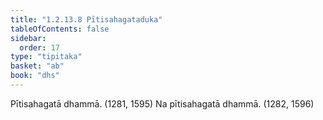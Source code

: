 ```yaml
---
title: "1.2.13.8 Pītisahagataduka"
tableOfContents: false
sidebar:
  order: 17
type: "tipitaka"
basket: "ab"
book: "dhs"
---
```



<DynamicBreadcrumb />

<Division number="112" book="dhs" bookNo="29" page="14">

<Paragraph number="259" book="dhs">
Pītisahagatā dhammā. (<Emphasis>1281, 1595</Emphasis>)
</Paragraph>

<Paragraph number="260" book="dhs">
Na pītisahagatā dhammā. (<Emphasis>1282, 1596</Emphasis>)
</Paragraph>
</Division>
